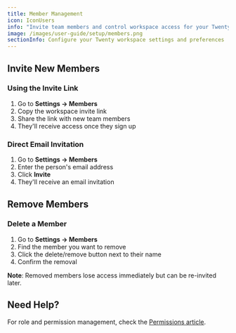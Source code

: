 ```yaml
---
title: Member Management
icon: IconUsers
info: "Invite team members and control workspace access for your Twenty workspace."
image: /images/user-guide/setup/members.png
sectionInfo: Configure your Twenty workspace settings and preferences
---
```


## Invite New Members

### Using the Invite Link
1. Go to **Settings → Members**
2. Copy the workspace invite link
3. Share the link with new team members
4. They'll receive access once they sign up

### Direct Email Invitation
1. Go to **Settings → Members**
2. Enter the person's email address
3. Click **Invite**
4. They'll receive an email invitation

## Remove Members

### Delete a Member
1. Go to **Settings → Members**
2. Find the member you want to remove
3. Click the delete/remove button next to their name
4. Confirm the removal

**Note**: Removed members lose access immediately but can be re-invited later.

## Need Help?

For role and permission management, check the [Permissions article](/user-guide/section/settings/permissions).

<ArticleEditContent></ArticleEditContent>
